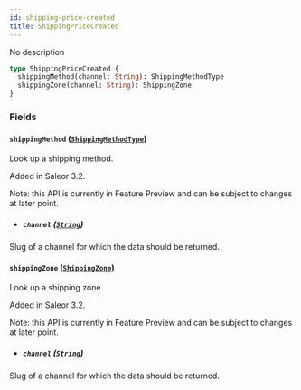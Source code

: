 ```yaml
---
id: shipping-price-created
title: ShippingPriceCreated
---
```


No description

```graphql
type ShippingPriceCreated {
  shippingMethod(channel: String): ShippingMethodType
  shippingZone(channel: String): ShippingZone
}
```

### Fields

#### `shippingMethod` ([`ShippingMethodType`](../../../developer/api-reference/objects/shipping-method-type))

Look up a shipping method.

Added in Saleor 3.2.

Note: this API is currently in Feature Preview and can be subject to changes at later point.

- ##### `channel` ([`String`](../../../developer/api-reference/scalars/string))

Slug of a channel for which the data should be returned.

#### `shippingZone` ([`ShippingZone`](../../../developer/api-reference/objects/shipping-zone))

Look up a shipping zone.

Added in Saleor 3.2.

Note: this API is currently in Feature Preview and can be subject to changes at later point.

- ##### `channel` ([`String`](../../../developer/api-reference/scalars/string))

Slug of a channel for which the data should be returned.
